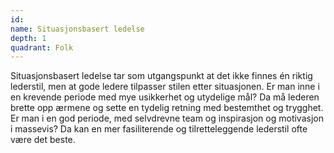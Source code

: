 ```yaml
---
id:
name: Situasjonsbasert ledelse
depth: 1
quadrant: Folk
---
```


Situasjonsbasert ledelse tar som utgangspunkt at det ikke finnes én riktig lederstil, men at gode ledere tilpasser stilen etter situasjonen.
Er man inne i en krevende periode med mye usikkerhet og utydelige mål?
Da må lederen brette opp ærmene og sette en tydelig retning med bestemthet og trygghet.
Er man i en god periode, med selvdrevne team og inspirasjon og motivasjon i massevis?
Da kan en mer fasiliterende og tilretteleggende lederstil ofte være det beste.
